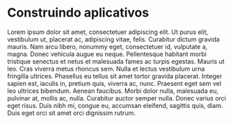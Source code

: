 # Construindo aplicativos

Lorem ipsum dolor sit amet, consectetuer adipiscing elit. Ut purus elit,
vestibulum ut, placerat ac, adipiscing vitae, felis. Curabitur dictum
gravida mauris. Nam arcu libero, nonummy eget, consectetuer id,
vulputate a, magna. Donec vehicula augue eu neque. Pellentesque habitant
morbi tristique senectus et netus et malesuada fames ac turpis
egestas. Mauris ut leo. Cras viverra metus rhoncus sem. Nulla et lectus
vestibulum urna fringilla ultrices. Phasellus eu tellus sit amet tortor
gravida placerat. Integer sapien est, iaculis in, pretium quis, viverra
ac, nunc. Praesent eget sem vel leo ultrices bibendum.  Aenean
faucibus. Morbi dolor nulla, malesuada eu, pulvinar at, mollis ac,
nulla. Curabitur auctor semper nulla. Donec varius orci eget risus. Duis
nibh mi, congue eu, accumsan eleifend, sagittis quis, diam. Duis eget
orci sit amet orci dignissim rutrum.
